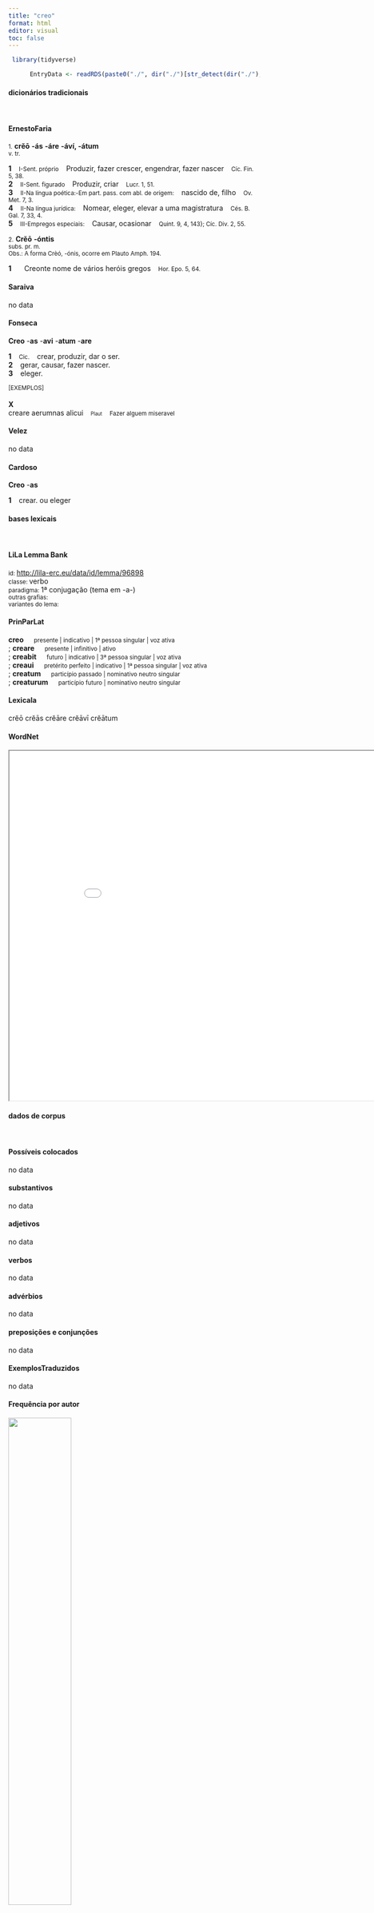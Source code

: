```yaml
---
title: "creo"
format: html
editor: visual
toc: false
---
```



```r
 library(tidyverse) 

      EntryData <- readRDS(paste0("./", dir("./")[str_detect(dir("./"), "_xx99-114-101-111xx_.rds")]))

```


#### dicionários tradicionais

&emsp;




::: panel-tabset

#### ErnestoFaria

<small>1.</small> <b>crĕō</b> <b>-ás</b> <b>-áre</b> <b>-áví, -átum</b> <br> <small>v. tr.</small> <br> <small></small>   <p> <b>1</b> &ensp; <small>I-Sent. próprio</small> &ensp; Produzir, fazer crescer, engendrar, fazer nascer &ensp; <small>Cíc. Fin. 5, 38.</small> <br> <b>2</b> &ensp; <small>II-Sent. figurado</small> &ensp; Produzir, criar &ensp; <small>Lucr. 1, 51.</small> <br> <b>3</b> &ensp; <small>II-Na língua poética:-Em part. pass. com abl. de origem:</small> &ensp; nascido de, filho &ensp; <small>Ov. Met. 7, 3.</small> <br> <b>4</b> &ensp; <small>II-Na língua jurídica:</small> &ensp; Nomear, eleger, elevar a uma magistratura &ensp; <small>Cés. B. Gal. 7, 33, 4.</small> <br> <b>5</b> &ensp; <small>III-Empregos especiais:</small> &ensp; Causar, ocasionar &ensp; <small>Quint. 9, 4, 143}; Cíc. Div. 2, 55.</small> </p> 
 <small>2.</small> <b>Crĕō</b> <b>-óntis</b> <br> <small>subs. pr. m.</small> <br> <small>Obs.: A forma Crèó, -ónis, ocorre em Plauto Amph. 194.</small>   <p> <b>1</b> &ensp; <small></small> &ensp; Creonte nome de vários heróis gregos &ensp; <small>Hor. Epo. 5, 64.</small> </p>




#### Saraiva

no data




#### Fonseca

<b>Creo</b> -<b>as</b> -<b>avi</b> -<b>atum</b> -<b>are</b>   <p> <b>1</b> &ensp; <small>Cic.</small> &ensp; crear, produzir, dar o ser. <br> <b>2</b> &ensp; gerar, causar, fazer nascer. <br> <b>3</b> &ensp; eleger. </p>   <p><small>[EXEMPLOS]</small><br> <br><b>X</b><br>creare aerumnas alicui &ensp; <small><small>Plaut</small></small> &ensp; <small>Fazer alguem miseravel</small> </p>




#### Velez

no data




#### Cardoso

<b>Creo</b> -<b>as</b>   <p> <b>1</b> &ensp; crear. ou eleger </p>


:::



#### bases lexicais

&emsp;






::: panel-tabset

#### LiLa Lemma Bank

<small> id: </small> <a href=' http://lila-erc.eu/data/id/lemma/96898 ' target="_blank"> http://lila-erc.eu/data/id/lemma/96898 </a> <br>
<small> classe: </small> verbo    <br>
<small> paradigma: </small> 1ª conjugação (tema em -a-) <br>
<small> outras grafias: </small>  <br>
<small> variantes do lema: </small>  <br>





#### PrinParLat

<b> creo </b>&emsp;<small> presente | indicativo | 1ª pessoa singular | voz ativa </small><br>
; <b> creare </b>&emsp;<small> presente | infinitivo | ativo </small><br>
; <b> creabit </b>&emsp;<small> futuro | indicativo | 3ª pessoa singular | voz ativa </small><br>
; <b> creaui </b>&emsp;<small> pretérito perfeito | indicativo | 1ª pessoa singular | voz ativa </small><br>
; <b> creatum </b>&emsp;<small> particípio passado | nominativo neutro singular </small><br>
; <b> creaturum </b>&emsp;<small> particípio futuro | nominativo neutro singular </small><br>





#### Lexicala

crĕō 
 crĕās 
 crĕāre 
 crĕāvī 
 crĕātum




#### WordNet

<iframe width='900' height='700' src='Media/Tree__xx99-114-101-111xx__sem_type_lexemes_pt.html'>

</iframe>


:::



#### dados de corpus

&emsp;




::: panel-tabset

#### Possíveis colocados

no data




#### substantivos

no data




#### adjetivos

no data




#### verbos

no data




#### advérbios

no data




#### preposições e conjunções

no data


:::



::: panel-tabset

#### ExemplosTraduzidos

no data




#### Frequência por autor

![](./Media/barchart__xx99-114-101-111xx__lemma_BY_author_Frequencies.webp){width=50% fig-alt='This charts plots the frequency of lemma by author_Frequencies. The Ovidius subcorpus registers the highest normalized frequency, with the value of 5.15 and an absolute frequency of 3. The Ovidius subcorpus follows, with a normalized frequency of 5.15 and an absolute frequency of 3. the subcorpus with the least normalized frequency is Horatius with the normalized value of 0 and an absolute freqeuncy of 0. here are all the values: subcorpus: Caesar ; normalized frequency: 1 ; absolute frequency: 0.377672029609487. subcorpus: Cicero ; normalized frequency: 4 ; absolute frequency: 0.24918392265331. subcorpus: Horatius ; normalized frequency: 0 ; absolute frequency: 0. subcorpus: Ovidius ; normalized frequency: 3 ; absolute frequency: 5.14756348661633. subcorpus: Phaedrus ; normalized frequency: 3 ; absolute frequency: 4.5544253833308. subcorpus: Sallustius ; normalized frequency: 0 ; absolute frequency: 0. subcorpus: Seneca ; normalized frequency: 3 ; absolute frequency: 0.559899964539669. subcorpus: Suetonius ; normalized frequency: 0 ; absolute frequency: 0. subcorpus: Tacitus ; normalized frequency: 0 ; absolute frequency: 0. subcorpus: Vergilius ; normalized frequency: 0 ; absolute frequency: 0. subcorpus: Hieronymus ; normalized frequency: 0 ; absolute frequency: 0'}




#### Frequência por gênero

![](./Media/barchart__xx99-114-101-111xx__lemma_BY_genre_Frequencies.webp){width=50% fig-alt='This charts plots the frequency of lemma by genre_Frequencies. The Poesia.didática subcorpus registers the highest normalized frequency, with the value of 5.09 and an absolute frequency of 6. The Poesia.didática subcorpus follows, with a normalized frequency of 5.09 and an absolute frequency of 6. the subcorpus with the least normalized frequency is Poesia.lírica with the normalized value of 0 and an absolute freqeuncy of 0. here are all the values: subcorpus: Prosa.histórica ; normalized frequency: 1 ; absolute frequency: 0.243433384454344. subcorpus: Prosa.filosófica ; normalized frequency: 1 ; absolute frequency: 0.164741931763892. subcorpus: Prosa.oratória ; normalized frequency: 1 ; absolute frequency: 0.0960125968527071. subcorpus: Prosa.epistolográfica ; normalized frequency: 2 ; absolute frequency: 0.529955748694984. subcorpus: Poesia.lírica ; normalized frequency: 0 ; absolute frequency: 0. subcorpus: Poesia.didática ; normalized frequency: 6 ; absolute frequency: 5.08949020273136. subcorpus: Poesia.trágica ; normalized frequency: 3 ; absolute frequency: 2.60597637248089. subcorpus: Poesia.épica ; normalized frequency: 0 ; absolute frequency: 0. subcorpus: Prosa.ficcional ; normalized frequency: 0 ; absolute frequency: 0'}




#### Frequência por século

![](./Media/barchart__xx99-114-101-111xx__lemma_BY_period_Frequencies.webp){width=50% fig-alt='This charts plots the frequency of lemma by period_Frequencies. The I.d.C. subcorpus registers the highest normalized frequency, with the value of 1.38 and an absolute frequency of 9. The I.a.C. subcorpus follows, with a normalized frequency of 0.23 and an absolute frequency of 5. the subcorpus with the least normalized frequency is II.d.C. with the normalized value of 0 and an absolute freqeuncy of 0. here are all the values: subcorpus: I.a.C. ; normalized frequency: 5 ; absolute frequency: 0.232720502676286. subcorpus: I.d.C. ; normalized frequency: 9 ; absolute frequency: 1.37677833868747. subcorpus: II.d.C. ; normalized frequency: 0 ; absolute frequency: 0. subcorpus: IV.d.C. ; normalized frequency: 0 ; absolute frequency: 0'}


:::

